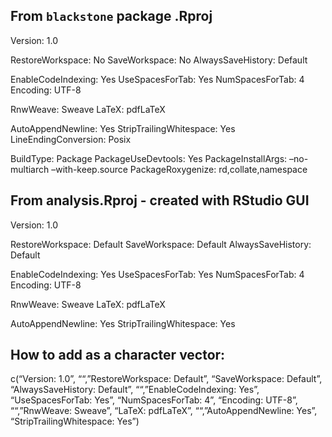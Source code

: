 
## From `blackstone` package .Rproj
Version: 1.0

RestoreWorkspace: No
SaveWorkspace: No
AlwaysSaveHistory: Default

EnableCodeIndexing: Yes
UseSpacesForTab: Yes
NumSpacesForTab: 4
Encoding: UTF-8

RnwWeave: Sweave
LaTeX: pdfLaTeX

AutoAppendNewline: Yes
StripTrailingWhitespace: Yes
LineEndingConversion: Posix

BuildType: Package
PackageUseDevtools: Yes
PackageInstallArgs: --no-multiarch --with-keep.source
PackageRoxygenize: rd,collate,namespace

## From analysis.Rproj - created with RStudio GUI

Version: 1.0

RestoreWorkspace: Default
SaveWorkspace: Default
AlwaysSaveHistory: Default

EnableCodeIndexing: Yes
UseSpacesForTab: Yes
NumSpacesForTab: 4
Encoding: UTF-8

RnwWeave: Sweave
LaTeX: pdfLaTeX

AutoAppendNewline: Yes
StripTrailingWhitespace: Yes

## How to add as a character vector:
c("Version: 1.0",
  "",
  "RestoreWorkspace: Default",
  "SaveWorkspace: Default",
  "AlwaysSaveHistory: Default",
  "",
  "EnableCodeIndexing: Yes",
  "UseSpacesForTab: Yes",
  "NumSpacesForTab: 4",
  "Encoding: UTF-8",
  "",
  "RnwWeave: Sweave",
  "LaTeX: pdfLaTeX",
  "",
  "AutoAppendNewline: Yes",
  "StripTrailingWhitespace: Yes")

